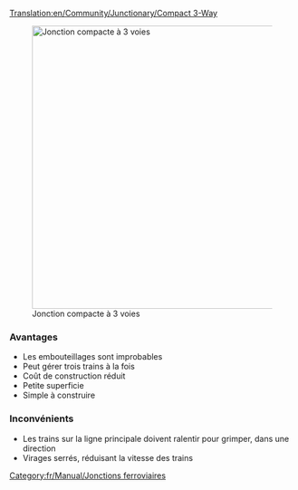 [[Translation:en/Community/Junctionary/Compact 3-Way]]
{{fr/Community/Junctionary/Menu de Croisements}}

[[File:en/Community/Junctionary/Compact 3 way.png|thumb|500px|none|Jonction compacte à 3 voies]]

===Avantages===
*Les embouteillages sont improbables
*Peut gérer trois trains à la fois
*Coût de construction réduit
*Petite superficie
*Simple à construire

===Inconvénients===
*Les trains sur la ligne principale doivent ralentir pour grimper, dans une direction
*Virages serrés, réduisant la vitesse des trains

[[Category:fr/Manual/Jonctions ferroviaires]]
